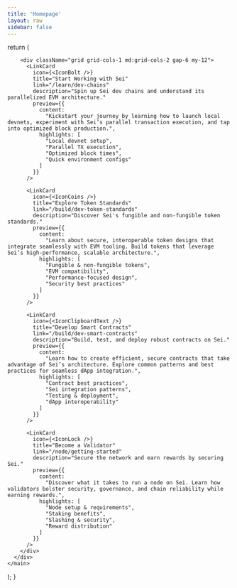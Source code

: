 ```yaml
---
title: 'Homepage'
layout: raw
sidebar: false
---
```



  return (
    <main className="pb-20">
      <div className="max-w-6xl mx-auto">
        <OldDocsCallout />
        <SeiIntro />

        <div className="grid grid-cols-1 md:grid-cols-2 gap-6 my-12">
          <LinkCard
            icon={<IconBolt />}
            title="Start Working with Sei"
            link="/learn/dev-chains"
            description="Spin up Sei dev chains and understand its parallelized EVM architecture."
            preview={{
              content:
                "Kickstart your journey by learning how to launch local devnets, experiment with Sei’s parallel transaction execution, and tap into optimized block production.",
              highlights: [
                "Local devnet setup",
                "Parallel TX execution",
                "Optimized block times",
                "Quick environment configs"
              ]
            }}
          />

          <LinkCard
            icon={<IconCoins />}
            title="Explore Token Standards"
            link="/build/dev-token-standards"
            description="Discover Sei's fungible and non-fungible token standards."
            preview={{
              content:
                "Learn about secure, interoperable token designs that integrate seamlessly with EVM tooling. Build tokens that leverage Sei’s high-performance, scalable architecture.",
              highlights: [
                "Fungible & non-fungible tokens",
                "EVM compatibility",
                "Performance-focused design",
                "Security best practices"
              ]
            }}
          />

          <LinkCard
            icon={<IconClipboardText />}
            title="Develop Smart Contracts"
            link="/build/dev-smart-contracts"
            description="Build, test, and deploy robust contracts on Sei."
            preview={{
              content:
                "Learn how to create efficient, secure contracts that take advantage of Sei’s architecture. Explore common patterns and best practices for seamless dApp integration.",
              highlights: [
                "Contract best practices",
                "Sei integration patterns",
                "Testing & deployment",
                "dApp interoperability"
              ]
            }}
          />

          <LinkCard
            icon={<IconLock />}
            title="Become a Validator"
            link="/node/getting-started"
            description="Secure the network and earn rewards by securing Sei."
            preview={{
              content:
                "Discover what it takes to run a node on Sei. Learn how validators bolster security, governance, and chain reliability while earning rewards.",
              highlights: [
                "Node setup & requirements",
                "Staking benefits",
                "Slashing & security",
                "Reward distribution"
              ]
            }}
          />
        </div>
      </div>
    </main>

); }

